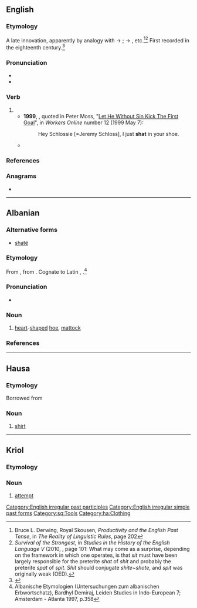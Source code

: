 {{also|shát}}
==English==

===Etymology===
A late innovation, apparently by analogy with {{m|en|sit}} → {{m|en|sat}}; {{m|en|spit}} → {{m|en|spat}}, etc.<ref>Bruce L. Derwing, Royal Skousen, ''Productivity and the English Past Tense'', in ''The Reality of Linguistic Rules'', page 202</ref><ref>''Survival of the Strongest'', in ''Studies in the History of the English Language V'' (2010, {{ISBN|3110220326}}, page 101: What may come as a surprise, depending on the framework in which one operates, is that ''sit'' must have been largely responsible for the preterite ''shat'' of ''shit'' and probably the preterite ''spat'' of ''spit''. ''Shit'' should conjugate ''shite''~''shote'', and ''spit'' was originally weak (OED).</ref> First recorded in the eighteenth century.<ref name="'shit' entry at Etymology Online Dictionary">{{cite-web|url=http://www.etymonline.com/index.php?term=shit|title=Etymology Online Dictionary: 'shit'|last=Harper|first=Douglas|date=2001|work=Etymology Online Dictionary|publisher=Douglas Harper|accessdate=2009-04-13}}</ref>

===Pronunciation===
* {{IPA|/ʃæt/|lang=en}}
* {{rhymes|æt|lang=en}}

===Verb===
{{head|en|verb form}}

# {{en-past of|shit}}
#* '''1999''', {{w|Julian O'Neill}}, quoted in Peter Moss, "[http://workers.labor.net.au/12/b_sportspage_pete.html Let He Without Sin Kick The First Goal]", in ''Workers Online'' number 12 (1999 May 7):
#*: Hey Schlossie [=Jeremy Schloss], I just '''shat''' in your shoe.
#* {{quote-book|lang=en|title=[[w:Every Living Thing (book)|Every Living Thing]]|author={{w|Rob Dunn}}|year=2009|passage=We all lived in small communities, hunted, and foraged. We '''shat''' in the woods.}}

===References===
<references/>

===Anagrams===
* {{anagrams|en|a=ahst|ATHs|HATs|Tash|has't|hast|hats|thas}}

[[Category:English irregular past participles]]
[[Category:English irregular simple past forms]]

----

==Albanian==

===Alternative forms===
* [[shatë]]

===Etymology===
From {{etyl|sqj-pro|sq}} {{m|sqj-pro|*śaktā}}, from {{etyl|ine-pro|sq}} {{m|ine-pro|*sē̆k||to cut}}.{{attention|ine-pro|is there a more standard way of spelling the ine-pro root's name? is it the same root as shat#English refers back to?}} Cognate to Latin {{m|la|secula||sickle}}, {{m|la|sacena||pick-axe of the pontifix}}.<ref> Albanische Etymologien (Untersuchungen zum albanischen Erbwortschatz), Bardhyl Demiraj, Leiden Studies in Indo-European 7; Amsterdam - Atlanta 1997, p.358</ref>

===Pronunciation===
* {{IPA|/ʃat/|lang=sq}}

===Noun===
{{sq-noun|m|shata}}

# [[heart]]-[[shaped]] [[hoe]], [[mattock]]

===References===
<references/>

[[Category:sq:Tools]]

----

==Hausa==

===Etymology===
Borrowed from {{bor|ha|en|shirt}}

===Noun===
{{head|ha|noun|head=shât|g=f}}

# [[shirt]]

[[Category:ha:Clothing]]

----

==Kriol==

===Etymology===
{{etyl|en|rop}} {{m|en|shot}}

===Noun===
{{head|rop|noun}}

# [[attempt]]